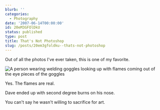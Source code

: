 ```yaml
---
blurb: ''
categories:
  - Photography
date: '2007-06-14T00:00:00'
id: 20eM3GFOlDkU
status: published
type: post
title: That's Not Photoshop
slug: /posts/20em3gfoldku--thats-not-photoshop
---
```


Out of all the photos I've ever taken, this is one of my favorite. 

<Img src="fire_eyes_1" alt="A person wearing welding goggles looking up with flames coming out of the eye pieces of the goggles" /> 

Yes. The flames are real. 

Dave ended up with second degree burns on his nose. 

You can't say he wasn't willing to sacrifice for art.
